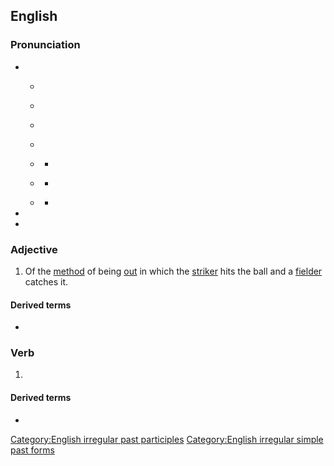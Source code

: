 ==English==
{{root|en|ine-pro|*keh₂p-}}

===Pronunciation===
* {{IPA|en|/kɔ(ː)t/}}
**{{a|RP}} {{IPA|en|[kʰoːt]|}}
** {{audio|en|en-uk-caught.ogg|Audio (UK)}}
** {{a|Australia|New Zealand}} {{IPA|en|[k̠ʰoːt]}}
** {{audio|en|en-au-caught.ogg|Audio (Australia)}}
** {{a|US}} {{IPA|en|[kʰɔt]|[kʰɔə̯t]|[kʰoə̯t]|[kʰʊə̯t]}}
*** {{audio|en|en-us-contrastive-caught.ogg|Audio (distinctive cot-caught)}}
** {{a|US}} {{IPA|en|[kʰɑt]}}
*** {{audio|en|en-us-caught.ogg|Audio (US cot-caught merged)}}
** {{a|US}} {{IPA|en|[kʰɒt]}}
*** {{audio|en|en-us-inlandnorth-caught.ogg|Audio (US-Inland North)}}
* {{homophones|en|cot|q1=accents with cot-caught merger|court|q2=non-rhotic accents with the [[horse-hoarse merger]]}}
* {{rhymes|en|ɔːt|s=1}}

===Adjective===
{{en-adj|-}}

# {{lb|en|cricket}} Of the [[method]] of being [[out]] in which the [[striker]] hits the ball and a [[fielder]] catches it.

====Derived terms====
* {{l|en|caught and bowled}}

===Verb===
{{head|en|verb form}}

# {{en-past of|catch}}

====Derived terms====
* {{l|en|cot-caught merger}}

[[Category:English irregular past participles]]
[[Category:English irregular simple past forms]]